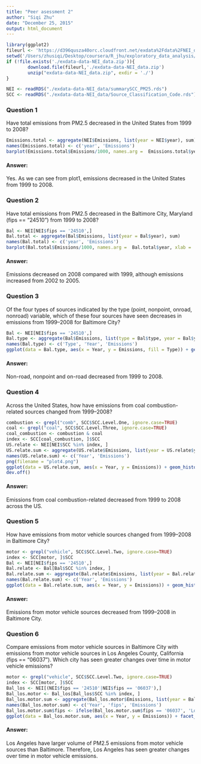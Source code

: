```yaml
---
title: "Peer asessment 2"
author: "Siqi Zhu"
date: "December 25, 2015"
output: html_document
---
```


```r
library(ggplot2)
fileurl <- 'https://d396qusza40orc.cloudfront.net/exdata%2Fdata%2FNEI_data.zip'
setwd('/Users/zhusiqi/Desktop/coursera/R_jhu/exploratory_data_analysis/peer_assesment_2')
if (!file.exists('./exdata-data-NEI_data.zip')){
        download.file(fileurl,'./exdata-data-NEI_data.zip')
        unzip("exdata-data-NEI_data.zip", exdir = './')
}

NEI <- readRDS("./exdata-data-NEI_data/summarySCC_PM25.rds")
SCC <- readRDS("./exdata-data-NEI_data/Source_Classification_Code.rds")
```



### Question 1
Have total emissions from PM2.5 decreased in the United States from 1999 to 2008?

```r
Emissions.total <- aggregate(NEI$Emissions, list(year = NEI$year), sum)
names(Emissions.total) <- c('year', 'Emissions')
barplot(Emissions.total$Emissions/1000, names.arg =  Emissions.total$year, xlab = 'Year', ylab = 'Emission(kilotons)', main =  'Total emissions from 1999 to 2008', col = 'steelblue')
```

#### Answer: 
Yes. As we can see from plot1, emissions decreased in the United States from 1999 to 2008.

### Question 2
Have total emissions from PM2.5 decreased in the Baltimore City, Maryland (fips == "24510") from 1999 to 2008?

```r
Bal <- NEI[NEI$fips == '24510',]
Bal.total <- aggregate(Bal$Emissions, list(year = Bal$year), sum)
names(Bal.total) <- c('year', 'Emissions')
barplot(Bal.total$Emissions/1000, names.arg =  Bal.total$year, xlab = 'Year', ylab = 'Emission(kilotons)', main =  'Total emissions in Baltimore City from 1999 to 2008', col = 'steelblue')
```

#### Answer: 
Emissions decreased on 2008 compared with 1999, although emissions increased from 2002 to 2005.

### Question 3
Of the four types of sources indicated by the type (point, nonpoint, onroad, nonroad) variable, which of these four sources have seen decreases in emissions from 1999–2008 for Baltimore City? 

```r
Bal <- NEI[NEI$fips == '24510',]
Bal.type <- aggregate(Bal$Emissions, list(type = Bal$type, year = Bal$year), sum)
names(Bal.type) <- c('Type', 'Year', 'Emissions')
ggplot(data = Bal.type, aes(x = Year, y = Emissions, fill = Type)) + geom_histogram(stat = 'identity')+ facet_grid(.~Type) 
```

#### Answer: 
Non-road, nonpoint and on-road decreased from 1999 to 2008.

### Question 4
Across the United States, how have emissions from coal combustion-related sources changed from 1999–2008?

```r
combustion <- grepl("comb", SCC$SCC.Level.One, ignore.case=TRUE)
coal <- grepl("coal", SCC$SCC.Level.Three, ignore.case=TRUE) 
coal_combustion <- combustion & coal
index <- SCC[coal_combustion, ]$SCC
US.relate <- NEI[NEI$SCC %in% index, ]
US.relate.sum <- aggregate(US.relate$Emissions, list(year = US.relate$year), sum)
names(US.relate.sum) <- c('Year', 'Emissions')
png(filename = "plot4.png")
ggplot(data = US.relate.sum, aes(x = Year, y = Emissions)) + geom_histogram(stat = 'identity', fill = 'steelblue') + labs(title = 'Emissions from coal combustion-related sources') 
dev.off() 
```

#### Answer: 
Emissions from coal combustion-related decreased from 1999 to 2008 across the US.

### Question 5
How have emissions from motor vehicle sources changed from 1999–2008 in Baltimore City?


```r
motor <- grepl("vehicle", SCC$SCC.Level.Two, ignore.case=TRUE)
index <- SCC[motor, ]$SCC
Bal <- NEI[NEI$fips == '24510',]
Bal.relate <- Bal[Bal$SCC %in% index, ]
Bal.relate.sum <- aggregate(Bal.relate$Emissions, list(year = Bal.relate$year), sum)
names(Bal.relate.sum) <- c('Year', 'Emissions')
ggplot(data = Bal.relate.sum, aes(x = Year, y = Emissions)) + geom_histogram(stat = 'identity', fill = 'steelblue') + labs(title = 'Emissions from motor vehicle sources in Baltimore City') 
```

#### Answer: 
Emissions from motor vehicle sources decreased from 1999–2008 in Baltimore City.

### Question 6
Compare emissions from motor vehicle sources in Baltimore City with emissions from motor vehicle sources in Los Angeles County, California (fips == "06037"). Which city has seen greater changes over time in motor vehicle emissions?

```r
motor <- grepl("vehicle", SCC$SCC.Level.Two, ignore.case=TRUE)
index <- SCC[motor, ]$SCC
Bal_los <- NEI[(NEI$fips == '24510'|NEI$fips == '06037'),]
Bal_los.motor <- Bal_los[Bal_los$SCC %in% index, ]
Bal_los.motor.sum <- aggregate(Bal_los.motor$Emissions, list(year = Bal_los.motor$year, fips = Bal_los.motor$fips), sum)
names(Bal_los.motor.sum) <- c('Year', 'fips', 'Emissions')
Bal_los.motor.sum$fips <- ifelse(Bal_los.motor.sum$fips == '06037', 'Los Angeles','Baltimore')
ggplot(data = Bal_los.motor.sum, aes(x = Year, y = Emissions)) + facet_grid(.~fips) + geom_histogram(stat = 'identity', fill = 'steelblue') + labs(title = 'Emissions from motor vehicle sources in Baltimore City') 
```

#### Answer: 
Los Angeles have larger volume of PM2.5 emissions from motor vehicle sources than Baltimore. Therefore, Los Angeles has seen greater changes over time in motor vehicle emissions.
